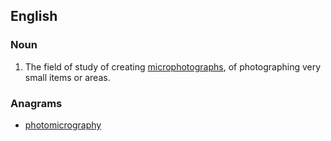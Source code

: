 ==English==

===Noun===
{{en-noun|-}}

#The field of study of creating [[microphotographs]], of photographing very small items or areas.

===Anagrams===
* [[photomicrography]]